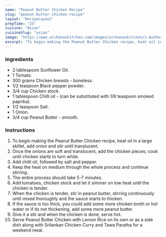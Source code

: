 ---
name: "Peanut Butter Chicken Recipe"
slug: "peanut-butter-chicken-recipe"
layout: 'RecipeLayout'
prepTime: "25"
cuisine: "Asian"
cuisineSlug: "asian"
image: "https://www.archanaskitchen.com/images/archanaskitchen/1-Author/onewholesomeal-gmail.com/Peanutbutter_chicken.jpg"
excerpt: "To begin making the Peanut Butter Chicken recipe, heat oil in a large skillet, add onion and stir until translucent"
---

### Ingredients

- 2 tablespoon Sunflower Oil.
- 1 Tomato.
- 300 grams Chicken breasts - boneless.
- 1/2 teaspoon Black pepper powder.
- 3/4 cup Chicken stock.
- 1 tablespoon Chilli oil - (can be substituted with 1/8 teaspoon smoked paprika).
- 1/2 teaspoon Salt.
- 1 Onion.
- 3/4 cup Peanut Butter - smooth.

### Instructions

1. To begin making the Peanut Butter Chicken recipe, heat oil in a large skillet, add onion and stir until translucent.
1. Once the onions are soft and translucent, add the chicken pieces; cook until chicken starts to turn white.
1. Add chilli oil, followed by salt and pepper.
1. Keep the heat on medium through the whole process and continue stirring.
1. The entire process should take 5-7 minutes.
1. Add tomatoes, chicken stock and let it simmer on low heat until the chicken is tender.
1. When the chicken is tender, stir in peanut butter, stirring continuously until mixed thoroughly and the sauce starts to thicken.
1. If the sauce is too thick, you could add some more chicken broth or hot water or if its not thickening, add some more peanut butter.
1. Give it a stir and when the chicken is done, serve hot.
1. Serve Peanut Butter Chicken with Lemon Rice on its own or as a side dish along with Srilankan Chicken Curry and Tawa Paratha for a weekend meal.
